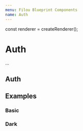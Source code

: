 ```yaml
---
menu: Filou Blueprint Components
name: Auth
---
```


const renderer = createRenderer();

# Auth

...

## Auth

<PropsTable of={Auth} />

## Examples

### Basic

<Playground>
  <Provider renderer={renderer}>
    <AuthProvider>
      <ThemeProvider theme={{ color: '#FBC02D' }}>
        <Auth
          height="500px"
          backgroundImage="https://images.pexels.com/photos/1470168/pexels-photo-1470168.jpeg?auto=compress&cs=tinysrgb&dpr=2&h=750&w=1260"
        />
      </ThemeProvider>
    </AuthProvider>
  </Provider>
</Playground>

### Dark

<Playground>
  <Provider renderer={renderer}>
    <AuthProvider>
      <ThemeProvider theme={{ color: '#FBC02D' }}>
        <Auth
          height="500px"
          inverted
          backgroundImage="https://images.pexels.com/photos/1473673/pexels-photo-1473673.jpeg?auto=compress&cs=tinysrgb&dpr=2&h=750&w=1260"
        />
      </ThemeProvider>
    </AuthProvider>
  </Provider>
</Playground>

